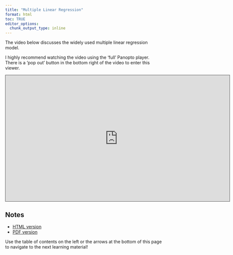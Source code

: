 ```yaml
---
title: "Multiple Linear Regression"
format: html
toc: TRUE
editor_options: 
  chunk_output_type: inline
---
```


The video below discusses the widely used multiple linear regression model.

I highly recommend watching the video using the 'full' Panopto player. There is a 'pop out' button in the bottom right of the video to enter this viewer.

```{=html}
<iframe src="https://ncsu.hosted.panopto.com/Panopto/Pages/Embed.aspx?id=8e890059-e2d2-49fc-8e07-b21e00e99bf9&autoplay=false&offerviewer=true&showtitle=true&showbrand=true&captions=false&interactivity=all" height="405" width="720" style="border: 1px solid #464646;" allowfullscreen allow="autoplay" aria-label="Panopto Embedded Video Player" aria-description="47-Multiple Linear Regression" ></iframe>
```

## Notes

- <a href = "47-Multiple_Linear_Regression.html" target = "_blank">HTML version</a>
- <a href = "PDFs/47-Multiple_Linear_Regression.pdf" target = "_blank">PDF version</a>

Use the table of contents on the left or the arrows at the bottom of this page to navigate to the next learning material!